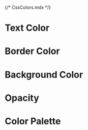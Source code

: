 {/* CssColors.mdx */}


<Meta of={CssColorsStories} />

# Text Color

<Canvas of={CssColorsStories.TextColor} />

# Border Color

<Canvas of={CssColorsStories.BorderColor} />

# Background Color

<Canvas of={CssColorsStories.BackgroundColor} />

# Opacity

<Canvas of={CssColorsStories.Opacity} />

# Color Palette

<Canvas of={CssColorsStories.ColorPalette} />
